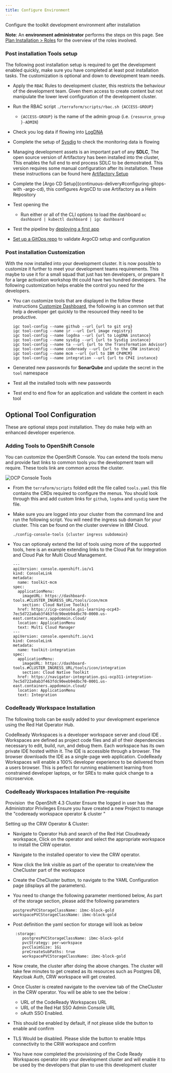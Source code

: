 ```yaml
---
title: Configure Environment
---
```



<PageDescription>

Configure the toolkit development environment after installation

</PageDescription>

<InlineNotification>

**Note**: An **environment administrator** performs the steps on this page. See [Plan Installation > Roles](/admin/plan-installation#roles) for the overview of the roles involved.

</InlineNotification>

### Post installation Tools setup

The following post installation setup is required to get the development
 enabled quickly, make sure you have completed at least post installation
  tasks. The customization is optional and down to development team needs.

- Apply the `RBAC` Rules to development cluster, this restricts the behaviour
 of the development team. Given them access to create content but not
  manipulate the lower level configuration of the development cluster. 

- Run the RBAC script `./terraform/scripts/rbac.sh {ACCESS-GROUP}`
    - `{ACCESS-GROUP}` is the name of the admin group (i.e. `{resource_group
    }-ADMIN`)

- Check you log data if flowing into [LogDNA](/guides/log-management)
- Complete the setup of [Sysdig](/guides/monitoring#sysdig-dashboard) to check the monitoring data
 is flowing
- Managing development assets is an important part of any **SDLC**, The open
 source version of Artifactory has been installed into the cluster, This
  enables the full end to end process SDLC to be demostrated. This
   version requires some manual configuration after its installation. These
    these instructions can be found here [Artifactory Setup](/admin/artifactory-setup)

- Complete the [Argo CD Setup](continuous-delivery#configuring-gitops-with
-argo-cd), this configures ArgoCD to use Artifactory as a Helm Repository
- Test opening the [<Globals name="dashboard" />](/getting-started/dashboard)
    - Run either or all of the CLI options to load the dashboard `oc dashboard
     | kubectl dashboard | igc dashboard`
- Test the pipeline by [deploying a first app](/getting-started/deploy-app)
- [Set up a GitOps repo](/practical/inventory-part2#using-cd-to-deploy-to-test) to validate ArgoCD setup and configuration
 
### Post installation Customization 

With the <Globals name="shortName" /> now installed into your development
 cluster. It is now possible to customize it further to meet your development
  teams requirements. This maybe to use it for a small squad that just has
   ten developers, or prepare it for a large activation workshop tht could
    have two hundred developers. The following customization helps enable the
     control you need for the developers.


- You can customize tools that are displayed in the <Globals name="dashboard" /> follow these instructions [Customize Dashboard](dashboard#customizing-the-tools-view), the following is an common set that help a developer get quickly to the resourced they need to be productive.
    ```
    igc tool-config --name github --url {url to git org}
    igc tool-config --name ir --url {url image registry}
    igc tool-config --name logdna --url {url to LogDNA instance}
    igc tool-config --name sysdig --url {url to Sysdig instance}
    igc tool-config --name ta --url {url to the Transformation Advisor}
    igc tool-config --name codeready --url {url to the CRW instance}
    igc tool-config --name mcm --url {url to IBM CP4MCM}
    igc tool-config --name integration --url {url to CP4I instance}  
    ```
  
- Generated new passwords for **SonarQube** and update the secret in the
 `tool` namespace
- Test all the installed tools with new passwords
- Test end to end flow for an application and validate the content in each tool

## Optional Tool Configuration

These are optional steps post installation. They do make help with an
 enhanced developer experience.

### Adding Tools to OpenShift Console

You can customize the OpenShift Console. You can extend the tools menu and
 provide fast links to common tools you the development team will require. These tools link are common across the cluster.

![OCP Console Tools](./ocp-console-tools.png)

- From the `terraform/scripts` folded edit the file called `tools.yaml` this
 file contains the CRDs required to configure the menus. You should look
  through this and add custom links for `github`, `logdna` and `sysdig` save
   the file. 

- Make sure you are logged into your cluster from the command line and run
 the following script. You will need the ingress sub domain for your cluster. This can be found on the cluster overview in IBM Cloud.
    ```
    ./config-console-tools {cluster ingress subdomain}
    ```
    
- You can optionaly extend the list of tools using more of the supported
 tools, here is an example extending links to the Cloud Pak for Integration
  and Cloud Pak for Multi Cloud Management.
    ```
    ---
    apiVersion: console.openshift.io/v1
    kind: ConsoleLink
    metadata:
      name: toolkit-mcm
    spec:
      applicationMenu:
        imageURL: https://dashboard-tools.#CLUSTER_INGRESS_URL/tools/icon/mcm
        section: Cloud Native Toolkit
      href: https://icp-console.gsi-learning-ocp43-7ec5d722a0ab3f463fdc90eeb94dbc70-0000.us-east.containers.appdomain.cloud/
      location: ApplicationMenu
      text: Multi Cloud Manager
    ---
    apiVersion: console.openshift.io/v1
    kind: ConsoleLink
    metadata:
      name: toolkit-integration
    spec:
      applicationMenu:
        imageURL: https://dashboard-tools.#CLUSTER_INGRESS_URL/tools/icon/integration
        section: Cloud Native Toolkit
      href: https://navigator-integration.gsi-ocp311-integration-7ec5d722a0ab3f463fdc90eeb94dbc70-0001.us-east.containers.appdomain.cloud/
      location: ApplicationMenu
      text: Integration
    ```

### CodeReady Workspace Installation

The following tools can be easily added to your development experience using
 the Red Hat Operator Hub.

CodeReady Workspaces is a developer workspace server and cloud IDE
. Workspaces are defined as project code files and all of their dependencies
 necessary to edit, build, run, and debug them. Each workspace has its own
  private IDE hosted within it. The IDE is accessible through a browser. The
   browser downloads the IDE as a single-page web application. CodeReady
    Workspaces will enable a 100% developer experience to be delivered from a
     users browser. This is perfect for running enablement learning from
      constrained developer laptops, or for SREs to make quick change to a
       microservice.
       
### CodeReady Workspaces Intallation Pre-requisite

Provision  the OpenShift 4.3 Cluster Ensure the logged in user has the
 Administrator Privileges Ensure you have created a new Project to manage the
  "codeready workspace operator & cluster "

Setting up the CRW Operator & Cluster:
- Navigate to Operator Hub and search of the Red Hat Cloudready workspace,
 Click on the operator and select the appropriate workspace to install the CRW operator. 
- Navigate to the installed operator to view the CRW operator. 
- Now click the link visible as part of the operator to create/view the
 CheCluster part of the workspace
- Create the CheCluster button, to navigate to the YAML Configuration
 page (displays all the parameters). 
- You need to change the following parameter mentioned below, As part of
 the storage section, please add the following parameters
    ```    
    postgresPVCStorageClassName: ibmc-block-gold
    workspacePVCStorageClassName: ibmc-block-gold
    ```

- Post definition the yaml section for storage will look as below
    ```
     :storage:
        postgresPVCStorageClassName: ibmc-block-gold
        pvcStrategy: per-workspace
        pvcClaimSize: 1Gi
        preCreateSubPaths: true
        workspacePVCStorageClassName: ibmc-block-gold
    ```

- Now create, the cluster after doing the above changes. The cluster will take few minutes to get created as its resources such as Postgres DB, Keycloak Auth, CRW workspace will get created.
- Once Cluster is created navigate to the overview tab of the CheCluster in
 the CRW operator. You will be able to see the below :
    - URL of the CodeReady Workspaces URL
    - URL of the Red Hat SSO Admin Console URL 
    - oAuth SSO Enabled.
 - This should be enabled by default, if not please slide the button to
  enable and confirm
 - TLS Would be disabled. Please slide the button to enable https connectivity
 to the CRW workspace and confirm
 - You have now completed the provisioning of the Code Ready Workspaces
  operator into your development cluster and will enable it to be used by the
   developers that plan to use this development cluster
